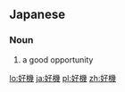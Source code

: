 ==Japanese==
{{ja-kanjitab|こう|き|yomi=on}}

===Noun===
{{ja-noun|こうき}}

# a good opportunity

[[lo:好機]]
[[ja:好機]]
[[pl:好機]]
[[zh:好機]]